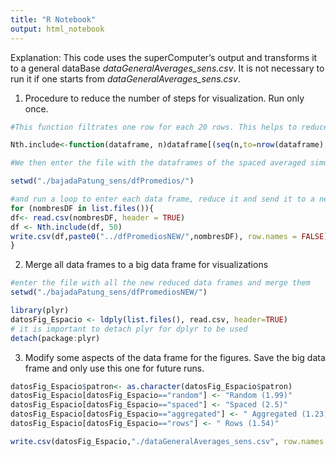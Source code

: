 ```yaml
---
title: "R Notebook"
output: html_notebook
---
```


Explanation: This code uses the superComputer's output and transforms it to a general dataBase *dataGeneralAverages_sens.csv*. It is not necessary to run it if one starts from *dataGeneralAverages_sens.csv*. 

1. Procedure to reduce the number of steps for visualization. Run only once. 

```r
#This function filtrates one row for each 20 rows. This helps to reduce from 30 000 steps (of 0.01 days) per simulation database, to 1500 (of 0.2 days) steps per simulation database. 

Nth.include<-function(dataframe, n)dataframe[(seq(n,to=nrow(dataframe),by=n)),] 

#We then enter the file with the dataframes of the spaced averaged simulations (dfPromedios)

setwd("./bajadaPatung_sens/dfPromedios/")

#and run a loop to enter each data frame, reduce it and send it to a new directory
for (nombresDF in list.files()){
df<- read.csv(nombresDF, header = TRUE)
df <- Nth.include(df, 50)
write.csv(df,paste0("../dfPromediosNEW/",nombresDF), row.names = FALSE)
}

```

2. Merge all data frames to a big data frame for visualizations

```r
#enter the file with all the new reduced data frames and merge them 
setwd("./bajadaPatung_sens/dfPromediosNEW/")

library(plyr)
datosFig_Espacio <- ldply(list.files(), read.csv, header=TRUE)
# it is important to detach plyr for dplyr to be used
detach(package:plyr)


```

3. Modify some aspects of the data frame for the figures. Save the big data frame and only use this one for future runs. 

```r

datosFig_Espacio$patron<- as.character(datosFig_Espacio$patron)
datosFig_Espacio[datosFig_Espacio=="random"] <- "Random (1.99)"
datosFig_Espacio[datosFig_Espacio=="spaced"] <- "Spaced (2.5)"
datosFig_Espacio[datosFig_Espacio=="aggregated"] <- " Aggregated (1.23)"
datosFig_Espacio[datosFig_Espacio=="rows"] <- " Rows (1.54)"

write.csv(datosFig_Espacio,"./dataGeneralAverages_sens.csv", row.names = FALSE)



```